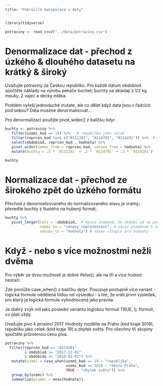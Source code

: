 ```yaml
---
title: "Pokročilá manipulace s daty"
---
```


```r

library(tidyverse)

potraviny <- read_csv2("../data/potraviny.csv")

```


# Denormalizace dat - přechod z úzkého & dlouhého datasetu na krátký & široký

Uvažujte potraviny za Českou republiku. Pro každé datum obdobiod spočtěte náklady na výrobu pekáče buchet; buchty se skládají z 1/2 kg mouky, 2 vajec a decky mléka.

Problém vyřeší jednoduché mutate, ale co dělat když data jsou v řádcích pod sebou? Data musíme denormalizovat...

Pro denormalizaci použijte pivot_wider() z balíčku tidyr.

```r

buchty <- potraviny %>% 
   filter(uzemi_kod == 19) %>%   # republika jako celek 
   filter(reprcen_kod %in% c("0111201", "0114701", "0114201")) %>%  # mouka, vejce, mléko
   select(obdobiod, reprcen_kod , hodnota) %>% 
   pivot_wider(names_from = reprcen_kod, values_from = hodnota) %>% 
   mutate(buchty = .5 * `0111201` + .2 * `0114701` + .1 * `0114201`)

buchty

```


# Normalizace dat - přechod ze širokého zpět do úzkého formátu

Přechod z denormalizovaného do normalizovaného stavu je vratný; převeďte buchty z tlustého na hubený formát.

```r

buchty %>% 
   pivot_longer(cols = -obdobiod,  # mínus znamená, že období od se ponechá
                names_to = "cenovy_reprezentant", # název proměnné s názvy sloupců
                values_to = "hodnota") # název sloupce pro hodnoty

```


# Když - nebo s více možnostmi nežli dvěma

Pro výběr ze dvou možností je dobré ifelse(); ale na tři a více hodnot nestačí.

Zde pomůže case_when() z balíčku dplyr. Posuzuje postupně více variant - logická formule oddělená tildou od výsledku - s tím, že vrátí první výsledek, pro který je logická formule vyhodnocená jako pravda.

Je dobrý zvyk mít jako poslední variantu logickou formuli TRUE, tj. formuli, co platí vždy. 

Uvažujte pivo k prosinci 2017. Hodnoty rozdělte na Prahu (kód kraje 3018), republiku jako celek (kód kraje 19) a zbytek světa. Pro všechny tři skupiny spočtěte průměrnou cenu piva.

```r
potraviny %>% 
  filter(reprcen_kod == "0213201"
         & obdobiod >= "2017-12-01" 
         & obdobido <= "2018-01-01") %>% 
   mutate(uzemi = case_when(uzemi_kod == 19 ~ "republika",
                            uzemi_kod == 3018 ~ "město Praha",
                            TRUE ~ "zbytek světa")) %>% 
   group_by(uzemi) %>% 
   summarize(prumer = mean(hodnota))
 
```